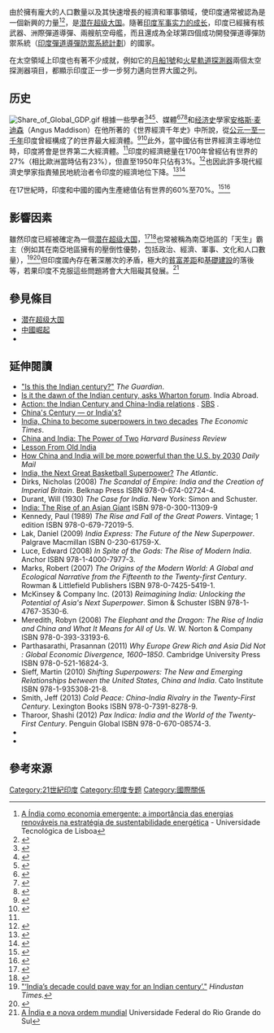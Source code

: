 由於擁有龐大的人口數量以及其快速增長的經濟和軍事領域，使印度通常被認為是一個新興的力量<ref>[https://www.repository.utl.pt/handle/10400.5/3435 A Índia como economia emergente: a importância das energias renováveis na estratégia de sustentabilidade energética] {{Wayback|url=https://www.repository.utl.pt/handle/10400.5/3435 |date=20180922153620 }} - Universidade Tecnológica de Lisboa</ref><ref>{{cite news|title=Real India: A Historian's Cautions on "The Indian Century" (AUDIO)|url=http://www.huffingtonpost.com/christopher-lydon/real-india-a-historians-c_b_673262.html|first=Christopher|last=Lydon|accessdate=2015-07-30|archive-date=2018-09-22|archive-url=https://web.archive.org/web/20180922153651/https://www.huffingtonpost.com/christopher-lydon/real-india-a-historians-c_b_673262.html|dead-url=no}}</ref>，是[[潜在超级大国|潜在超级大国]]。隨著[[印度共和国军事|印度军事实力的成长]]，印度已經擁有核武器、洲際彈道導彈、兩艘航空母艦，而且還成為全球第四個成功開發彈道導彈防禦系統（[[印度彈道導彈防禦系統計劃|印度彈道導彈防禦系統計劃]]）的國家。

在太空領域上印度也有著不少成就，例如它的[[月船1號|月船1號]]和[[火星軌道探測器|火星軌道探測器]]兩個太空探測器項目，都顯示印度正一步一步努力邁向世界大國之列。

== 历史 ==
[[File:Share_of_Global_GDP.gif|thumb]] 
根據一些學者<ref name="India East">{{cite web|title=Cover Story: India, the Silicon Jewel of the East|url=http://www.digitaljournal.com/article/35321|publisher=[[Digital_Journal|Digital Journal]]|accessdate=23 June 2014|archive-date=2020-11-13|archive-url=https://web.archive.org/web/20201113092331/http://www.digitaljournal.com/article/35321|dead-url=no}}</ref><ref name="East restore">{{cite web|title=All the riches of the east restored|url=http://mondediplo.com/2004/10/04asia|publisher=[[Le_Monde_diplomatique|Le Monde diplomatique]]|accessdate=23 June 2014|archive-date=2020-11-13|archive-url=https://web.archive.org/web/20201113100737/https://mondediplo.com/2004/10/04asia|dead-url=no}}</ref><ref name="Kennedy East Power">{{cite web|title=India and China Will Catch Up with the United States|url=http://www.humboldt-foundation.de/web/1090.html|publisher=[[Alexander_von_Humboldt_Foundation|Alexander von Humboldt Foundation]]|accessdate=3 July 2014|archive-date=2019-06-22|archive-url=https://web.archive.org/web/20190622154610/http://www.humboldt-foundation.de/web/1090.html|dead-url=no}}</ref>、媒體<ref name="India British Rule">{{cite web|title=Ruin of India by British Rule|url=http://www.marxists.org/archive/hyndman/1907/ruin-india.htm#n1|publisher=Marxist Writers’ Archive|accessdate=19 June 2014|archive-date=2020-11-11|archive-url=https://web.archive.org/web/20201111195648/http://www.marxists.org/archive/hyndman/1907/ruin-india.htm#n1|dead-url=no}}</ref><ref name="Pre-British Rule">{{cite web|title=The Gems of Pre-British India|url=http://www.infinityfoundation.com/mandala/h_es/h_es_shah_m_gems_frameset.htm|publisher=Infinity Foundation|accessdate=19 June 2014|archive-date=2020-11-19|archive-url=https://web.archive.org/web/20201119214334/https://www.infinityfoundation.com/mandala/h_es/h_es_shah_m_gems_frameset.htm|dead-url=no}}</ref><ref name="India China History">{{cite web|title=When – not if – China overtakes the US, normality will have returned|url=http://www.independent.co.uk/voices/comment/when--not-if---china-overtakes-the-us-normality-will-have-returned-8644013.html|publisher=[[The_Independent|The Independent]]|accessdate=19 June 2014|archive-date=2015-09-26|archive-url=https://web.archive.org/web/20150926002106/http://www.independent.co.uk/voices/comment/when--not-if---china-overtakes-the-us-normality-will-have-returned-8644013.html|dead-url=no}}</ref>和[[经济史|经济史]]學家[[安格斯·麦迪森|安格斯·麦迪森]]（Angus Maddison）在他所著的《世界經濟千年史》中所說，從[[公元|公元]][[1千紀|一至一千年]]印度曾經構成了的世界最大經濟體。<ref name="Maddisson World GDP">{{cite web|title=The World Economy (GDP) : Historical Statistics by Professor Angus Maddison|url=http://www.theworldeconomy.org/MaddisonTables/MaddisontableB-18.pdf|publisher=World Economy|accessdate=21 May 2013|archive-date=2013-07-22|archive-url=https://web.archive.org/web/20130722202625/http://www.theworldeconomy.org/MaddisonTables/MaddisontableB-18.pdf|dead-url=yes}}</ref><ref>{{cite book|last=Maddison|first=Angus|title=The World Economy - Volume 1: A Millennial Perspective and Volume 2: Historical Statistics|year=2006|publisher=OECD Publishing by [[Organisation_for_Economic_Co-operation_and_Development|Organisation for Economic Co-operation and Development]]|location=|isbn=9789264022621|pages=656|url=http://www.oecdbookshop.org/oecd/display.asp?K=5L9ZBQKL5RLW&lang=EN&sort=sort_date%2Fd&stem=true&sf1=Title&st1=world+economy&sf3=SubjectCode&sp1=not&st4=E4+or+E5+or+P5&sf4=SubVersionCode&ds=world+economy%3B+All+Subjects%3B+&m=3&dc=26&plang=en|access-date=2015-07-30|archive-date=2014-10-15|archive-url=https://web.archive.org/web/20141015104311/http://www.oecdbookshop.org/oecd/display.asp?K=5L9ZBQKL5RLW&lang=EN&sort=sort_date%2Fd&stem=true&sf1=Title&st1=world+economy&sf3=SubjectCode&sp1=not&st4=E4+or+E5+or+P5&sf4=SubVersionCode&ds=world+economy%3B+All+Subjects%3B+&m=3&dc=26&plang=en|dead-url=yes}}</ref>此外，當中國佔有世界經濟主導地位時，印度將會是世界第二大經濟體。<ref name="Maddisson World GDP"/>印度的經濟總量在1700年曾經佔有世界的27%（相比歐洲當時佔有23%），但直至1950年只佔有3%。<ref name="madison1">{{cite book|last=Madison|first=Angus|title=The world economy, Volumes 1–2|url=http://books.google.com/books?id=3NKSC0cgNroC&lpg=PP1&pg=PA638|accessdate=23 May 2013|year=2006|publisher=OECD Publishing|isbn=92-64-02261-9|page=638|doi=10.1787/456125276116|archive-date=2016-12-31|archive-url=https://web.archive.org/web/20161231140956/https://books.google.com/books?id=3NKSC0cgNroC&lpg=PP1&pg=PA638|dead-url=no}}</ref>也因此許多現代經濟史學家指責殖民地統治者令印度的經濟地位下降。<ref>{{cite book|title=Colonial Power, Colonial Texts: India in the Modern British Novel|first=M. Keith|last=Booker|publisher=University of Michigan|year=1997|pages=153–154|isbn=9780472107803}}</ref><ref>{{cite book|title=Statistics for Economics and indian economic development|author1=T.R. Jain|author2=V.K. Ohri|page=15|isbn=9788190986496|publisher=VK publications}}</ref>

在17世紀時，印度和中國的國內生產總值佔有世界的60%至70%。<ref name="World Powers">{{cite web|title=Will China really dominate?|url=http://www.worldfinance.com/columnists/will-china-really-dominate|publisher=World Finance - The Voice of the Market|accessdate=4 September 2014|archive-url=https://web.archive.org/web/20140904163118/http://www.worldfinance.com/columnists/will-china-really-dominate|archive-date=2014-09-04|dead-url=yes}}</ref><ref name="Asia Ascent">{{cite web|title=Asia: A Profile of Economy and Finance|url=http://fofm.in/fofm2012/downloads/Ascent_AsianFinance.pdf|publisher=Future Of Financial Markets (FOFM)|accessdate=4 September 2014|deadurl=yes|archiveurl=https://web.archive.org/web/20140722132357/http://fofm.in/fofm2012/downloads/Ascent_AsianFinance.pdf|archivedate=2014年7月22日}}</ref>

== 影響因素 ==

雖然印度已經被確定為一個[[潜在超级大国|潜在超级大国]]，<ref>{{cite journal|url=http://www.twq.com/04winter/docs/04winter_perkovich.pdf|title=Is India a Major Power?|last=Perkovich|first=George|journal=The Washington Quarterly|issue=27.1|date=2003|access-date=2007-12-13|archive-url=https://web.archive.org/web/20080227014858/http://www.twq.com/04winter/docs/04winter_perkovich.pdf|archive-date=2008-02-27|dead-url=no}}</ref><ref>{{cite paper |author=Dilip Mohite |title=Swords and Ploughshares- India: The Fourth Great Power? |version=Vol. 7, No. 3 |publisher=Arms Control, Disarmament, and International Security (ACDIS) |date=Spring 1993 |url=http://www.acdis.uiuc.edu/Research/S&Ps/1993-Sp/S&P_VII-3/great_power.html |accessdate=2007-12-13 |deadurl=yes |archiveurl=https://web.archive.org/web/20060901150133/http://www.acdis.uiuc.edu/Research/S%26Ps/1993-Sp/S%26P_VII-3/great_power.html |archivedate=2006-09-01 }}</ref>也常被稱為南亞地區的「天生」霸主（例如其在南亞地區擁有的壓倒性優勢，包括政治、經濟、軍事、文化和人口數量），<ref>[http://www.hindustantimes.com/News-Feed/Business/India-s-decade-could-pave-way-for-an-Indian-century/Article1-492147.aspx "‘India’s decade could pave way for an Indian century’."] {{Wayback|url=http://www.hindustantimes.com/News-Feed/Business/India-s-decade-could-pave-way-for-an-Indian-century/Article1-492147.aspx |date=20130508030100 }} ''Hindustan Times.''</ref><ref>{{cite news|url=http://www.omantribune.com/index.php?page=news&id=61484&heading=India|title=Next century will be India's, says WSJ - Oman Tribune|work=omantribune|deadurl=yes|archiveurl=https://web.archive.org/web/20150119002835/http://www.omantribune.com/index.php?page=news&id=61484&heading=India|archivedate=2015-01-19|accessdate=2015-07-30}}</ref>但印度國內存在著深層次的矛盾，極大的[[貧富差距|貧富差距]]和[[基礎建設|基礎建設]]的落後等，若果印度不克服這些問題將會大大阻礙其發展。<ref>[http://www.ufrgs.br/nerint/folder/artigos/artigo5.pdf A Índia e a nova ordem mundial] {{Wayback|url=http://www.ufrgs.br/nerint/folder/artigos/artigo5.pdf |date=20180922153755 }} Universidade Federal do Rio Grande do Sul</ref>

== 參見條目 ==
* [[潜在超级大国|潜在超级大国]]
* [[中國崛起|中國崛起]]
* {{link-en|亞洲世紀|Asian Century}}

== 延伸閱讀 ==
{{div col|colwidth=30em}}
* [http://www.guardian.co.uk/world/2008/mar/29/india "Is this the Indian century?"] {{Wayback|url=http://www.guardian.co.uk/world/2008/mar/29/india |date=20121110104927 }} ''The Guardian''.
* [https://archive.today/20150127001317/http://www.highbeam.com/doc/1P1-104239207.html Is it the dawn of the Indian century, asks Wharton forum]. India Abroad.
* [http://www.sbs.com.au/yourlanguage/mandarin/en/content/action-indian-century-and-china-india-relations Action: the Indian Century and China-India relations] {{Wayback|url=http://www.sbs.com.au/yourlanguage/mandarin/en/content/action-indian-century-and-china-india-relations |date=20160304061439 }}. [http://www.sbs.com.au/aboutus/corporate/view/id/109/h/Codes-of-Practice SBS] {{Wayback|url=http://www.sbs.com.au/aboutus/corporate/view/id/109/h/Codes-of-Practice |date=20200302162852 }}.
* [http://content.time.com/time/specials/packages/article/0,28804,2099180_2099179_2099178,00.html China's Century — or India's?] {{Wayback|url=http://content.time.com/time/specials/packages/article/0,28804,2099180_2099179_2099178,00.html |date=20200706131523 }}
* [http://articles.economictimes.indiatimes.com/2008-09-18/news/28437359_1_india-and-china-superpower-countries India, China to become superpowers in two decades] {{Wayback|url=http://articles.economictimes.indiatimes.com/2008-09-18/news/28437359_1_india-and-china-superpower-countries |date=20160304234352 }} ''The Economic Times''.
* [http://hbr.org/2007/12/china-india-the-power-of-two/ar/1 China and India: The Power of Two] {{Wayback|url=http://hbr.org/2007/12/china-india-the-power-of-two/ar/1 |date=20160304090130 }} ''Harvard Business Review''
* [http://www.nytimes.com/2014/08/24/upshot/lesson-from-old-india-when-an-economy-just-doesnt-get-better.html?_r=0&abt=0002&abg=0 Lesson From Old India] {{Wayback|url=http://www.nytimes.com/2014/08/24/upshot/lesson-from-old-india-when-an-economy-just-doesnt-get-better.html?_r=0&abt=0002&abg=0 |date=20180922153655 }}
* [http://www.dailymail.co.uk/news/article-2245987/How-China-India-powerful-US-2030.html How China and India will be more powerful than the U.S. by 2030] {{Wayback|url=http://www.dailymail.co.uk/news/article-2245987/How-China-India-powerful-US-2030.html |date=20210224195450 }} ''Daily Mail''
* [http://www.theatlantic.com/entertainment/archive/2014/07/how-basketball-is-scoring-in-india/374835/ India, the Next Great Basketball Superpower?] {{Wayback|url=http://www.theatlantic.com/entertainment/archive/2014/07/how-basketball-is-scoring-in-india/374835/ |date=20201203205705 }}  ''The Atlantic''.
* Dirks, Nicholas (2008) ''The Scandal of Empire: India and the Creation of Imperial Britain''. Belknap Press ISBN 978-0-674-02724-4. 
* Durant, Will (1930) ''The Case for India''. New York: Simon and Schuster.
* [[India:_The_Rise_of_an_Asian_Giant|India: The Rise of an Asian Giant]] ISBN 978-0-300-11309-9
* Kennedy, Paul (1989) ''The Rise and Fall of the Great Powers''. Vintage; 1 edition ISBN 978-0-679-72019-5. 
* Lak, Daniel (2009) ''India Express: The Future of the New Superpower''. Palgrave Macmillan ISBN 0-230-61759-X.
* Luce, Edward (2008) ''In Spite of the Gods: The Rise of Modern India''. Anchor ISBN 978-1-4000-7977-3. 
* Marks, Robert (2007) ''The Origins of the Modern World: A Global and Ecological Narrative from the Fifteenth to the Twenty-first Century''. Rowman & Littlefield Publishers ISBN 978-0-7425-5419-1. 
* McKinsey & Company Inc. (2013) ''Reimagining India: Unlocking the Potential of Asia's Next Superpower''. Simon & Schuster ISBN 978-1-4767-3530-6. 
* Meredith, Robyn (2008) ''The Elephant and the Dragon: The Rise of India and China and What It Means for All of Us''. W. W. Norton & Company ISBN 978-0-393-33193-6. 
* Parthasarathi, Prasannan (2011) ''Why Europe Grew Rich and Asia Did Not : Global Economic Divergence, 1600–1850''. Cambridge University Press ISBN 978-0-521-16824-3. 
* Sieff, Martin (2010) ''Shifting Superpowers: The New and Emerging Relationships between the United States, China and India''. Cato Institute ISBN 978-1-935308-21-8. 
* Smith, Jeff (2013) ''Cold Peace: China-India Rivalry in the Twenty-First Century''. Lexington Books ISBN 978-0-7391-8278-9.
* Tharoor, Shashi (2012) ''Pax Indica: India and the World of the Twenty-First Century''. Penguin Global ISBN 978-0-670-08574-3.
* {{cite web|title=The Indian Century, great war to 2014|url=http://www.deccanchronicle.com/131229/commentary-sunday-chronicle/article/indian-century-great-war-2014|date=December 29, 2013|first=Pranay|last=Gupte|access-date=2015-07-30|archive-date=2016-03-04|archive-url=https://web.archive.org/web/20160304062220/http://www.deccanchronicle.com/131229/commentary-sunday-chronicle/article/indian-century-great-war-2014|dead-url=no}}
* {{cite book|title=The European Union and India: Rhetoric or Meaningful Partnership?|page=174|author1=Pascaline Winand|author2=Marika Vicziany|author3=Poonam Datar|publisher=Edward Elgar Publishing}}
{{div col end}}

== 參考來源 ==
{{Reflist|3}}

[[Category:21世紀印度|Category:21世紀印度]]
[[Category:印度专题|Category:印度专题]]
[[Category:國際關係|Category:國際關係]]